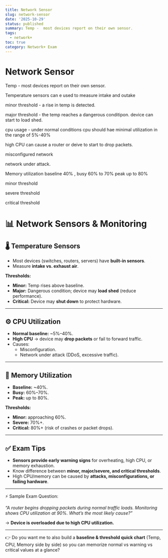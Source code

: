 ```yaml
---
title: Network Sensor
slug: network-sensor
date: '2025-10-29'
status: published
summary: Temp -  most devices report on their own sensor.
tags:
  - network+
toc: true
category: Network+ Exam
---
```


# Network Sensor

Temp -  most devices report on their own sensor. 

Temperature sensors can e used to measure intake and outake 

minor threshold - a rise in temp is detected. 

major threshold - the temp reaches a dangerous conditipon. device can start to load shed. 

cpu usage - under normal conditions cpu should hae minimal utilization in the range of 5%-40% 

high CPU can cause a router or deive to start to drop packets. 

misconfigured network 

network under attack. 

Memory utilization baseline 40% , busy 60% to 70% peak up to 80%

minor threshold 

severe threshold 

critical threshold

# 📊 Network Sensors & Monitoring

## 🌡️ Temperature Sensors

- Most devices (switches, routers, servers) have **built-in sensors**.
- Measure **intake vs. exhaust air**.

**Thresholds:**

- **Minor:** Temp rises above baseline.
- **Major:** Dangerous condition; device may **load shed** (reduce performance).
- **Critical:** Device may **shut down** to protect hardware.

---

## ⚙️ CPU Utilization

- **Normal baseline:** ~5%–40%.
- **High CPU** → device may **drop packets** or fail to forward traffic.
- Causes:
    - Misconfiguration.
    - Network under attack (DDoS, excessive traffic).

---

## 🧠 Memory Utilization

- **Baseline:** ~40%.
- **Busy:** 60%–70%.
- **Peak:** up to 80%.

**Thresholds:**

- **Minor:** approaching 60%.
- **Severe:** 70%+.
- **Critical:** 80%+ (risk of crashes or packet drops).

---

## ✅ Exam Tips

- **Sensors provide early warning signs** for overheating, high CPU, or memory exhaustion.
- Know difference between **minor, major/severe, and critical thresholds**.
- High CPU/memory can be caused by **attacks, misconfigurations, or failing hardware**.

---

⚡ Sample Exam Question:

*“A router begins dropping packets during normal traffic loads. Monitoring shows CPU utilization at 90%. What’s the most likely cause?”*

→ **Device is overloaded due to high CPU utilization.**

---

👉 Do you want me to also build a **baseline & threshold quick chart** (Temp, CPU, Memory side by side) so you can memorize normal vs warning vs critical values at a glance?

